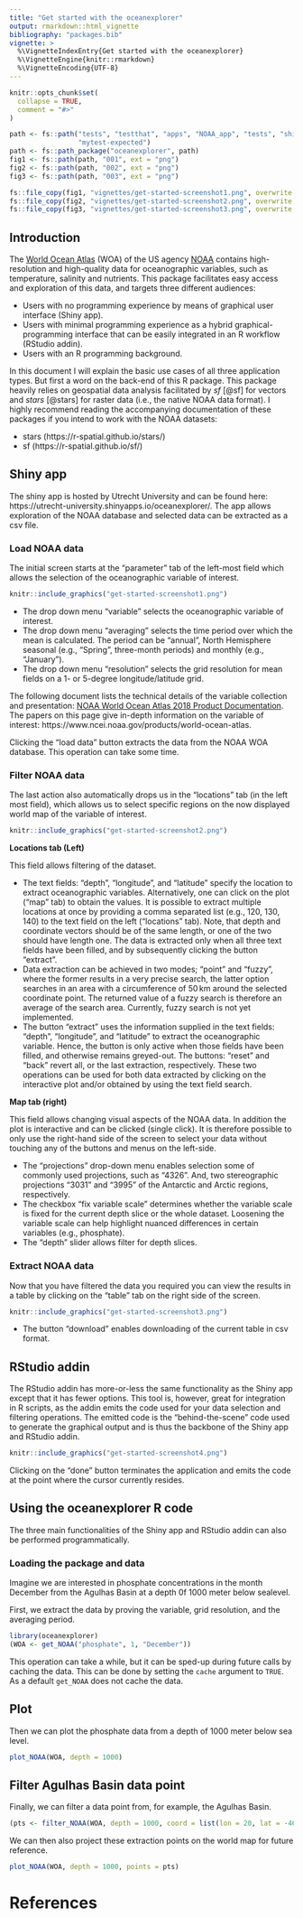 ```yaml
---
title: "Get started with the oceanexplorer"
output: rmarkdown::html_vignette
bibliography: "packages.bib"
vignette: >
  %\VignetteIndexEntry{Get started with the oceanexplorer}
  %\VignetteEngine{knitr::rmarkdown}
  %\VignetteEncoding{UTF-8}
---
```


```r
knitr::opts_chunk$set(
  collapse = TRUE,
  comment = "#>"
)
```

```r
path <- fs::path("tests", "testthat", "apps", "NOAA_app", "tests", "shinytest",
                 "mytest-expected")
path <- fs::path_package("oceanexplorer", path)
fig1 <- fs::path(path, "001", ext = "png")
fig2 <- fs::path(path, "002", ext = "png")
fig3 <- fs::path(path, "003", ext = "png")

fs::file_copy(fig1, "vignettes/get-started-screenshot1.png", overwrite = TRUE)
fs::file_copy(fig2, "vignettes/get-started-screenshot2.png", overwrite = TRUE)
fs::file_copy(fig3, "vignettes/get-started-screenshot3.png", overwrite = TRUE)
```


## Introduction
The [World Ocean Atlas](https://www.nodc.noaa.gov/OC5/SELECT/woaselect/woaselect.html) (WOA) of the US agency [NOAA](https://www.ncei.noaa.gov/) contains high-resolution and high-quality data for oceanographic variables, such as temperature, salinity and nutrients. This package facilitates easy access and exploration of this data, and targets three different audiences:

-   Users with no programming experience by means of graphical user interface (Shiny app).
-   Users with minimal programming experience as a hybrid graphical-programming interface that can be easily integrated in an R workflow (RStudio addin).
-   Users with an R programming background.

In this document I will explain the basic use cases of all three application types. But first a word on the back-end of this R package. This package heavily relies on geospatial data analysis facilitated by *sf* [@sf] for vectors and *stars* [@stars] for raster data (i.e., the native NOAA data format). I highly recommend reading the accompanying documentation of these packages if you intend to work with the NOAA datasets:

-   stars (https://r-spatial.github.io/stars/)
-   sf (https://r-spatial.github.io/sf/)


## Shiny app

The shiny app is hosted by Utrecht University and can be found here: https://utrecht-university.shinyapps.io/oceanexplorer/. The app allows exploration of the NOAA database and selected data can be extracted as a csv file.

### Load NOAA data

The initial screen starts at the "parameter" tab of the left-most field which allows the selection of the oceanographic variable of interest.

```r
knitr::include_graphics("get-started-screenshot1.png")
```

-   The drop down menu "variable" selects the oceanographic variable of interest. 
-   The drop down menu "averaging" selects the time period over which the mean is calculated. The period can be "annual", North Hemisphere seasonal (e.g., "Spring", three-month periods) and monthly (e.g., "January").
-   The drop down menu "resolution" selects the grid resolution for mean fields on a 1- or 5-degree longitude/latitude grid.

The following document lists the technical details of the variable collection and presentation: [NOAA World Ocean Atlas 2018 Product Documentation](https://www.ncei.noaa.gov/data/oceans/woa/WOA18/DOC/woa18documentation.pdf). The papers on this page give in-depth information on the variable of interest: https://www.ncei.noaa.gov/products/world-ocean-atlas.

Clicking the "load data" button extracts the data from the NOAA WOA database. This operation can take some time. 

### Filter NOAA data

The last action also automatically drops us in the "locations" tab (in the left most field), which allows us to select specific regions on the now displayed world map of the variable of interest. 

```r
knitr::include_graphics("get-started-screenshot2.png")
```

**Locations tab (Left)**

This field allows filtering of the dataset. 

-   The text fields: "depth", "longitude", and "latitude" specify the location to extract oceanographic variables. Alternatively, one can click on the plot ("map" tab) to obtain the values. It is possible to extract multiple locations at once by providing a comma separated list (e.g., 120, 130, 140) to the text field on the left ("locations" tab). Note, that depth and coordinate vectors should be of the same length, or one of the two should have length one. The data is extracted only when all three text fields have been filled, and by subsequently clicking the button "extract".
-   Data extraction can be achieved in two modes; "point" and "fuzzy", where the former results in a very precise search, the latter option searches in an area with a circumference of 50$\,$km around the selected coordinate point. The returned value of a fuzzy search is therefore an average of the search area. Currently, fuzzy search is not yet implemented.
-   The button "extract" uses the information supplied in the text fields: "depth", "longitude", and "latitude" to extract the oceanographic variable. Hence, the button is only active when those fields have been filled, and otherwise remains greyed-out. The buttons: "reset" and "back" revert all, or the last extraction, respectively. These two operations can be used for both data extracted by clicking on the interactive plot and/or obtained by using the text field search.

**Map tab (right)**

This field allows changing visual aspects of the NOAA data. In addition the plot is interactive and can be clicked (single click). It is therefore possible to only use the right-hand side of the screen to select your data without touching any of the buttons and menus on the left-side.

-   The "projections" drop-down menu enables selection some of commonly used projections, such as "4326". And, two stereographic projections "3031" and "3995" of the Antarctic and Arctic regions, respectively.
-   The checkbox "fix variable scale" determines whether the variable scale is fixed for the current depth slice or the whole dataset. Loosening the variable scale can help highlight nuanced differences in certain variables (e.g., phosphate).
-   The "depth" slider allows filter for depth slices.

### Extract NOAA data

Now that you have filtered the data you required you can view the results in a table by clicking on the "table" tab on the right side of the screen.

```r
knitr::include_graphics("get-started-screenshot3.png")
```

-   The button "download" enables downloading of the current table in csv format.

## RStudio addin

The RStudio addin has more-or-less the same functionality as the Shiny app except that it has fewer options. This tool is, however, great for integration in R scripts, as the addin emits the code used for your data selection and filtering operations. The emitted code is the "behind-the-scene" code used to generate the graphical output and is thus the backbone of the Shiny app and RStudio addin.

```r
knitr::include_graphics("get-started-screenshot4.png")
```

Clicking on the "done" button terminates the application and emits the code at the point where the cursor currently resides.

## Using the oceanexplorer R code

The three main functionalities of the Shiny app and RStudio addin can also be performed programmatically.

### Loading the package and data

Imagine we are interested in phosphate concentrations in the month December from the Agulhas Basin at a depth 0f 1000 meter below sealevel.

First, we extract the data by proving the variable, grid resolution, and the averaging period.

```r
library(oceanexplorer)
(WOA <- get_NOAA("phosphate", 1, "December"))
```

This operation can take a while, but it can be sped-up during future calls by caching the data. This can be done by setting the `cache` argument to `TRUE`. As a default `get_NOAA` does not cache the data.

## Plot 

Then we can plot the phosphate data from a depth of 1000 meter below sea level.

```r
plot_NOAA(WOA, depth = 1000)
```


## Filter Agulhas Basin data point

Finally, we can filter a data point from, for example, the Agulhas Basin.

```r
(pts <- filter_NOAA(WOA, depth = 1000, coord = list(lon = 20, lat = -46)))
```

We can then also project these extraction points on the world map for future reference.

```r
plot_NOAA(WOA, depth = 1000, points = pts)
```

# References
